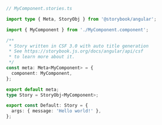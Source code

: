 ```ts
// MyComponent.stories.ts

import type { Meta, StoryObj } from '@storybook/angular';

import { MyComponent } from './MyComponent.component';

/**
 * Story written in CSF 3.0 with auto title generation
 * See https://storybook.js.org/docs/angular/api/csf
 * to learn more about it.
 */
const meta: Meta<MyComponent> = {
  component: MyComponent,
};

export default meta;
type Story = StoryObj<MyComponent>;

export const Default: Story = {
  args: { message: 'Hello world!' },
};
```
